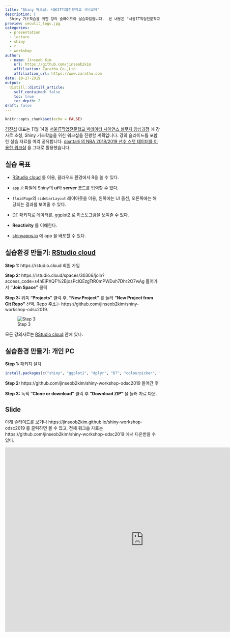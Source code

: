 ```yaml
---
title: "Shiny 워크샵: 서울IT직업전문학교 국비교육"
description: |
  Shiny 기초학습을 위한 강의 슬라이드와 실습파일입니다.  본 내용은 "서울IT직업전문학교 빅데이터 사이언스 실무자 양성과정" 에서 쓰일 예정입니다.
preview: seoulit_logo.jpg
categories:
  - presentation
  - lecture
  - shiny
  - r
  - workshop
author:
  - name: Jinseob Kim
    url: https://github.com/jinseob2kim
    affiliation: Zarathu Co.,Ltd
    affiliation_url: https://www.zarathu.com
date: 10-27-2019
output:
  distill::distill_article:
    self_contained: false
    toc: true
    toc_depth: 2
draft: false
---
```


```r
knitr::opts_chunk$set(echo = FALSE)
```

[김진섭](https://github.com/jinseob2kim) 대표는 11월 14일 [서울IT직업전문학교 빅데이터 사이언스 실무자 양성과정](http://seoulit.or.kr/info/info_detail01.html?code_uniq_seq=NmY4OWRiOGUxMDRmN2E=) 에 강사로 초청, Shiny 기초학습을 위한 워크샵을 진행할 계획입니다. 강의 슬라이드를 포함한 실습 자료를 미리 공유합니다. [daattalli 의 NBA 2018/2019 선수 스탯 데이터를 이용한 워크샵](https://github.com/daattali/shiny-workshop-odsc2019) 을 그대로 활용했습니다. 


## 실습 목표 

* [RStudio cloud](https://rstudio.cloud/) 를 이용, 클라우드 환경에서 R을 쓸 수 있다.
 
 
* `app.R` 파일에 Shiny의 **ui**와 **server** 코드를 입력할 수 있다.
 
 
* `fluidPage`의 `sidebarLayout` 레이아웃을 이용, 왼쪽에는 UI 옵션, 오른쪽에는 해당되는 결과를 보여줄 수 있다.
 
 
* [DT](https://rstudio.github.io/DT/) 패키지로 데이터를, [ggplot2](https://ggplot2.tidyverse.org/) 로 히스토그램을 보여줄 수 있다.
 
 
* **Reactivity** 를 이해한다.
 
 
* [shinyapps.io](https://www.shinyapps.io/) 에 app 을 배포할 수 있다. 



## 실습환경 만들기: [RStudio cloud](https://rstudio.cloud/)

**Step 1:** https://rstudio.cloud 회원 가입


**Step 2:** https://rstudio.cloud/spaces/30306/join?access_code=s4hEiPXQF%2BjosPclQEzgTtR0mPWDuh7Dhr2O7wAg 들어가서 **"Join Space"** 클릭


**Step 3:** 위쪽 **"Projects"** 클릭 후, **"New Project"** 를 눌러 **"New Project from Git Repo"** 선택. Repo 주소는 https://github.com/jinseob2kim/shiny-workshop-odsc2019.


![Step 3](https://i.imgur.com/nU5bbFL.png)


모든 강의자료는 [RStudio cloud](https://rstudio.cloud/) 안에 있다. 




## 실습환경 만들기: 개인 PC

**Step 1:** 패키지 설치

```r
install.packages(c("shiny", "ggplot2", "dplyr", "DT", "colourpicker", "readr")) 
```


**Step 2:** https://github.com/jinseob2kim/shiny-workshop-odsc2019 들어간 후 


**Step 3:** 녹색 **"Clone or download"** 클릭 후 **"Download ZIP"** 을 눌러 자료 다운. 



## Slide

아래 슬라이드를 보거나 https://jinseob2kim.github.io/shiny-workshop-odsc2019 를 클릭하면 볼 수 있고, 전체 워크숍 자료는 https://github.com/jinseob2kim/shiny-workshop-odsc2019 에서 다운받을 수 있다. 

<iframe src="https://jinseob2kim.github.io/shiny-workshop-odsc2019/" width="900" height="600" style="border: none;"></iframe>


